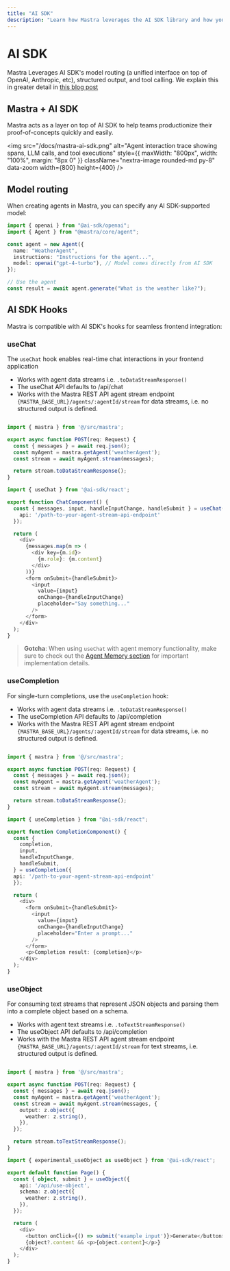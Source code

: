 ```yaml
---
title: "AI SDK"
description: "Learn how Mastra leverages the AI SDK library and how you can leverage it further with Mastra"
---
```


# AI SDK
 Mastra Leverages AI SDK's model routing (a unified interface on top of OpenAI, Anthropic, etc), structured output, and tool calling. 
We explain this in greater detail in [this blog post](https://mastra.ai/blog/using-ai-sdk-with-mastra)

## Mastra + AI SDK
Mastra acts as a layer on top of AI SDK to help teams productionize their proof-of-concepts quickly and easily.

<img
  src="/docs/mastra-ai-sdk.png"
  alt="Agent interaction trace showing spans, LLM calls, and tool executions"
  style={{ maxWidth: "800px", width: "100%", margin: "8px 0" }}
  className="nextra-image rounded-md py-8"
  data-zoom
  width={800}
  height={400}
/>


## Model routing

When creating agents in Mastra, you can specify any AI SDK-supported model:

```typescript
import { openai } from "@ai-sdk/openai";
import { Agent } from "@mastra/core/agent";

const agent = new Agent({
  name: "WeatherAgent",
  instructions: "Instructions for the agent...",
  model: openai("gpt-4-turbo"), // Model comes directly from AI SDK
});

// Use the agent
const result = await agent.generate("What is the weather like?");
```

## AI SDK Hooks

Mastra is compatible with AI SDK's hooks for seamless frontend integration:

### useChat

The `useChat` hook enables real-time chat interactions in your frontend application

- Works with agent data streams i.e. `.toDataStreamResponse()`
- The useChat API defaults to /api/chat
- Works with the Mastra REST API agent stream endpoint `{MASTRA_BASE_URL}/agents/:agentId/stream` for data streams,
i.e. no structured output is defined. 

```typescript filename="app/api/chat/route.ts" copy

import { mastra } from '@/src/mastra';

export async function POST(req: Request) {
  const { messages } = await req.json();
  const myAgent = mastra.getAgent('weatherAgent');
  const stream = await myAgent.stream(messages);

  return stream.toDataStreamResponse();
}

```

```typescript copy
import { useChat } from '@ai-sdk/react';

export function ChatComponent() {
  const { messages, input, handleInputChange, handleSubmit } = useChat({
    api: '/path-to-your-agent-stream-api-endpoint'
  });

  return (
    <div>
      {messages.map(m => (
        <div key={m.id}>
          {m.role}: {m.content}
        </div>
      ))}
      <form onSubmit={handleSubmit}>
        <input
          value={input}
          onChange={handleInputChange}
          placeholder="Say something..."
        />
      </form>
    </div>
  );
}
```

> **Gotcha**: When using `useChat` with agent memory functionality, make sure to check out the [Agent Memory section](/docs/agents/01-agent-memory#usechat) for important implementation details.

### useCompletion

For single-turn completions, use the `useCompletion` hook:

- Works with agent data streams i.e. `.toDataStreamResponse()`
- The useCompletion API defaults to /api/completion
- Works with the Mastra REST API agent stream endpoint `{MASTRA_BASE_URL}/agents/:agentId/stream` for data streams,
i.e. no structured output is defined. 

```typescript filename="app/api/completion/route.ts" copy

import { mastra } from '@/src/mastra';

export async function POST(req: Request) {
  const { messages } = await req.json();
  const myAgent = mastra.getAgent('weatherAgent');
  const stream = await myAgent.stream(messages);

  return stream.toDataStreamResponse();
}

```

```typescript
import { useCompletion } from "@ai-sdk/react";

export function CompletionComponent() {
  const {
    completion,
    input,
    handleInputChange,
    handleSubmit,
  } = useCompletion({
  api: '/path-to-your-agent-stream-api-endpoint'
  });

  return (
    <div>
      <form onSubmit={handleSubmit}>
        <input
          value={input}
          onChange={handleInputChange}
          placeholder="Enter a prompt..."
        />
      </form>
      <p>Completion result: {completion}</p>
    </div>
  );
}
```




### useObject

For consuming text streams that represent JSON objects and parsing them into a complete object based on a schema.

- Works with agent text streams i.e. `.toTextStreamResponse()`
- The useObject API defaults to /api/completion
- Works with the Mastra REST API agent stream endpoint `{MASTRA_BASE_URL}/agents/:agentId/stream` for text streams,
i.e. structured output is defined. 

```typescript filename="app/api/use-object/route.ts" copy

import { mastra } from '@/src/mastra';

export async function POST(req: Request) {
  const { messages } = await req.json();
  const myAgent = mastra.getAgent('weatherAgent');
  const stream = await myAgent.stream(messages, {
    output: z.object({
      weather: z.string(),
    }),
  });

  return stream.toTextStreamResponse();
}
```

```typescript
import { experimental_useObject as useObject } from '@ai-sdk/react';

export default function Page() {
  const { object, submit } = useObject({
    api: '/api/use-object',
    schema: z.object({
      weather: z.string(),
    }),
  });

  return (
    <div>
      <button onClick={() => submit('example input')}>Generate</button>
      {object?.content && <p>{object.content}</p>}
    </div>
  );
}

```
